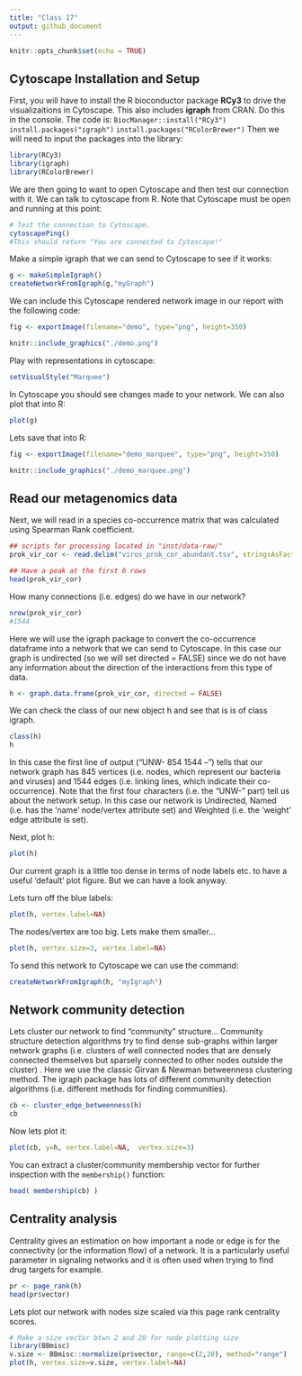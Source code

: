 ```yaml
---
title: "Class 17"
output: github_document
---
```


```r
knitr::opts_chunk$set(echo = TRUE)
```

## Cytoscape Installation and Setup

First, you will have to install the R bioconductor package **RCy3** to drive the visualizaitions in Cytoscape. This also includes **igraph** from CRAN. Do this in the console. The code is:
`BiocManager::install("RCy3")`
`install.packages("igraph")`
`install.packages("RColorBrewer")`
Then we will need to input the packages into the library:
```r
library(RCy3)
library(igraph)
library(RColorBrewer)
```

We are then going to want to open Cytoscape and then test our connection with it. We can talk to cytoscape from R. Note that Cytoscape must be open and running at this point:
```r
# Test the connection to Cytoscape.
cytoscapePing()
#This should return "You are connected to Cytoscape!"
```

Make a simple igraph that we can send to Cytoscape to see if it works:
```r
g <- makeSimpleIgraph()
createNetworkFromIgraph(g,"myGraph")
```

We can include this Cytoscape rendered network image in our report with the following code:
```r
fig <- exportImage(filename="demo", type="png", height=350)

knitr::include_graphics("./demo.png")
```

Play with representations in cytoscape:
```r
setVisualStyle("Marquee")
```

In Cytoscape you should see changes made to your network. We can also plot that into R:
```r
plot(g)
```

Lets save that into R:
```r
fig <- exportImage(filename="demo_marquee", type="png", height=350)

knitr::include_graphics("./demo_marquee.png")
```

## Read our metagenomics data

Next, we will read in a species co-occurrence matrix that was calculated using Spearman Rank coefficient.
```r
## scripts for processing located in "inst/data-raw/"
prok_vir_cor <- read.delim("virus_prok_cor_abundant.tsv", stringsAsFactors = FALSE)

## Have a peak at the first 6 rows
head(prok_vir_cor)
```

How many connections (i.e. edges) do we have in our network?
```r
nrow(prok_vir_cor)
#1544
```

Here we will use the igraph package to convert the co-occurrence dataframe into a network that we can send to Cytoscape. 
In this case our graph is undirected (so we will set directed = FALSE) since we do not have any information about the direction of the interactions from this type of data.
```r
h <- graph.data.frame(prok_vir_cor, directed = FALSE)
```

We can check the class of our new object h and see that is is of class igraph. 
```r
class(h)
h
```
In this case the first line of output (“UNW- 854 1544 –”) tells that our network graph has 845 vertices (i.e. nodes, which represent our bacteria and viruses) and 1544 edges (i.e. linking lines, which indicate their co-occurrence). Note that the first four characters (i.e. the “UNW-” part) tell us about the network setup. In this case our network is Undirected, Named (i.e. has the ‘name’ node/vertex attribute set) and Weighted (i.e. the ‘weight’ edge attribute is set).

Next, plot h:
```r
plot(h)
```
Our current graph is a little too dense in terms of node labels etc. to have a useful ‘default’ plot figure. But we can have a look anyway.

Lets turn off the blue labels:
```r
plot(h, vertex.label=NA)
```

The nodes/vertex are too big. Lets make them smaller…
```r
plot(h, vertex.size=3, vertex.label=NA)
```

To send this network to Cytoscape we can use the command:
```r
createNetworkFromIgraph(h, "myIgraph")
```

## Network community detection

Lets cluster our network to find "community" structure...
Community structure detection algorithms try to find dense sub-graphs within larger network graphs (i.e. clusters of well connected nodes that are densely connected themselves but sparsely connected to other nodes outside the cluster) . Here we use the classic Girvan & Newman betweenness clustering method. The igraph package has lots of different community detection algorithms (i.e. different methods for finding communities).

```r
cb <- cluster_edge_betweenness(h)
cb
```

Now lets plot it:
```r
plot(cb, y=h, vertex.label=NA,  vertex.size=3)
```

You can extract a cluster/community membership vector for further inspection with the `membership()` function:
```r
head( membership(cb) )
```

## Centrality analysis

Centrality gives an estimation on how important a node or edge is for the connectivity (or the information flow) of a network. It is a particularly useful parameter in signaling networks and it is often used when trying to find drug targets for example.
```r
pr <- page_rank(h)
head(pr$vector)
```

Lets plot our network with nodes size scaled via this page rank centrality scores.
```r
# Make a size vector btwn 2 and 20 for node plotting size
library(BBmisc)
v.size <- BBmisc::normalize(pr$vector, range=c(2,20), method="range")
plot(h, vertex.size=v.size, vertex.label=NA)
```
